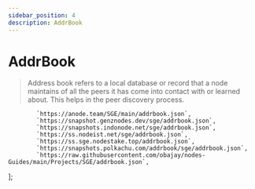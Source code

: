 ```yaml
---
sidebar_position: 4
description: AddrBook
---
```


# AddrBook

> Address book refers to a local database or record that a node maintains of all the peers it has come into contact with or learned about. This helps in the peer discovery process.



            `https://anode.team/SGE/main/addrbook.json`,
            `https://snapshot.genznodes.dev/sge/addrbook.json`,
            `https://snapshots.indonode.net/sge/addrbook.json`,
            `https://ss.nodeist.net/sge/addrbook.json`,
            `https://ss.sge.nodestake.top/addrbook.json`,
            `https://snapshots.polkachu.com/addrbook/sge/addrbook.json`,
            `https://raw.githubusercontent.com/obajay/nodes-Guides/main/Projects/SGE/addrbook.json`,
];



<SelectPaste endpoints={endpoints} codeTemplate={addrBook} home={home} binary={binary} tip="Click on any endpoint to paste it into the code block." />